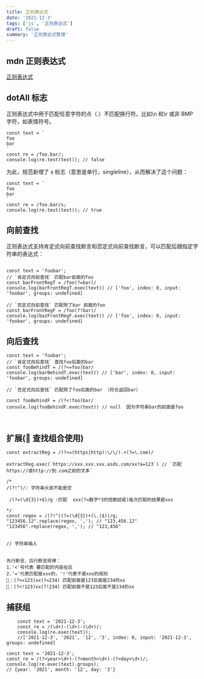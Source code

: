 ```yaml
---
title: 正则表达式
date: '2021-12-3'
tags: ['js', '正则表达式']
draft: false
summary: '正则表达式整理'
---
```


<TOCInline toc={props.toc} exclude="Overview" asDisclosure />

## mdn 正则表达式

[正则表达式](https://developer.mozilla.org/zh-CN/docs/Web/JavaScript/Guide/Regular_Expressions)

## dotAll 标志

正则表达式中用于匹配任意字符的点（.）不匹配换行符，比如\n 和\r 或非 BMP 字符，如表情符号。

```js:没有s标识符
const text = `
foo
bar
`
const re = /foo.bar/;
console.log(re.test(text)); // false
```

为此，规范新增了 s 标志（意思是单行，singleline），从而解决了这个问题：

```js:添加s标识符
const text = `
foo
bar
`
const re = /foo.bar/s;
console.log(re.test(text)); // true
```

## 向前查找

正则表达式支持肯定式向前查找断言和否定式向前查找断言，可以匹配后跟指定字符串的表达式：

```js:向前查找断言（查找某个规则前的）

const text = 'foobar';
// `肯定式向前查找` 匹配bar前面的foo
const barFrontRegT = /foo(?=bar)/
console.log(barFrontRegT.exec(text)) // ['foo', index: 0, input: 'foobar', groups: undefined]

// `否定式向前查找` 匹配除了bar 前面的foo
const barFrontRegF = /foo(?!bar)/
console.log(bazFrontRegF.exec(text)) // ['foo', index: 0, input: 'foobar', groups: undefined]

```

## 向后查找

```js:向后查找断言（查找某个规则后的）
const text = 'foobar';
// `肯定式向后查找` 查找foo后面的bar
const fooBehindT = /(?<=foo)bar/
console.log(barBehindT.exec(text)) // ['bar', index: 0, input: 'foobar', groups: undefined]

// `否定式向后查找` 匹配除了foo后面的bar （符合返回bar）

const fooBehindF = /(?<!foo)bar/
console.log(fooBehindF.exec(text)) // null  因为字符串bar的前面是foo



```

## 扩展( 查找组合使用)

```js:查找两个目标的字符串：
const extractReg = /(?<=(https|http):\/\/).+(?=\.com)/

extractReg.exec(`https://xxx.xxx.xxx.asds.com/xx?a=123`) // `匹配https://或http://到.com之前的文本`

```

```js:匹配千分位（相当于规则内插入字符）
/*
/(?!^)/: 字符串头部不能是空

 /(?=(\d{3})+$)/g :匹配  xxx(?=数字*3的倍数结尾)每次匹配的结果是xxx

*/
const regex = /(?!^)(?=(\d{3})+(\.|$))/g;
"123456.12".replace(regex, ','); // "123,456.12"
"123456".replace(regex, ','); // "123,456"


// 字符串插入


先行断言、后行断言规律：
1.'<'号代表 要匹配的内容在后
2.'='代表匹配是xxx的，'!'代表不是xxx的规则
🌰：(?<=123)xx(?=234) 匹配前面是123后面是234的xx
🌰：(?<!123)xx(?!234) 匹配前面不是123后面不是234的xx
```

## 捕获组

```js:常规捕获
    const text = '2021-12-3';
    const re = /(\d+)-(\d+)-(\d+)/;
    console.log(re.exec(text));
    //['2021-12-3', '2021', '12', '3', index: 0, input: '2021-12-3', groups: undefined]
```

```js:捕获命名
const text = '2021-12-3';
const re = /(?<year>\d+)-(?<month>\d+)-(?<day>\d+)/;
console.log(re.exec(text).groups);
// {year: '2021', month: '12', day: '3'}

```
